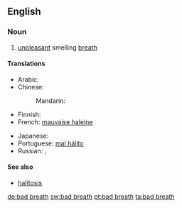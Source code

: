 ==English==

===Noun===
{{wikipedia}}
{{infl|en|noun}}

# [[unpleasant]] smelling [[breath]]

====Translations====
{{trans-top|unpleasant breath}}
* Arabic: {{t|ar|بخر|m|tr=bákhar|sc=Arab}}
* Chinese:
*: Mandarin: {{t|zh|口臭|tr=kǒuchòu|sc=Hani}}
* Finnish: {{t|fi|pahanhajuinen}} {{t|fi|hengitys}}
* French: [[mauvaise haleine]]
{{trans-mid}}
* Japanese: {{t|ja|口臭|tr=こうしゅう, kōshū|sc=Jpan}}
* Portuguese: [[mal hálito]]
* Russian: {{t|ru|неприятный запах изо рта|m|tr=neprijátnyj zápax izo rtá|sc=Cyrl}}, {{t|ru|галитоз|m|tr=galitóz|sc=Cyrl}}
{{trans-bottom}}

====See also====
* [[halitosis]]

[[de:bad breath]]
[[sw:bad breath]]
[[pt:bad breath]]
[[ta:bad breath]]